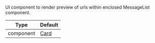 UI component to render preview of urls within enclosed MessageList component.

| Type | Default |
| - | - |
| component | [Card](/reactnative/ui-components/card) |
